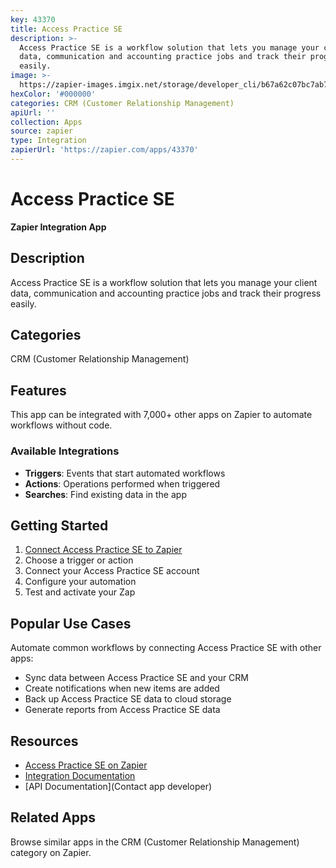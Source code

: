 ```yaml
---
key: 43370
title: Access Practice SE
description: >-
  Access Practice SE is a workflow solution that lets you manage your client
  data, communication and accounting practice jobs and track their progress
  easily.
image: >-
  https://zapier-images.imgix.net/storage/developer_cli/b67a62c07bc7ab7b6bda1cd269c7ddc1.png?auto=format%2Ccompress&ixlib=python-3.0.0&q=50
hexColor: '#000000'
categories: CRM (Customer Relationship Management)
apiUrl: ''
collection: Apps
source: zapier
type: Integration
zapierUrl: 'https://zapier.com/apps/43370'
---
```

# Access Practice SE

**Zapier Integration App**

## Description

Access Practice SE is a workflow solution that lets you manage your client data, communication and accounting practice jobs and track their progress easily.

## Categories

CRM (Customer Relationship Management)

## Features

This app can be integrated with 7,000+ other apps on Zapier to automate workflows without code.

### Available Integrations

- **Triggers**: Events that start automated workflows
- **Actions**: Operations performed when triggered
- **Searches**: Find existing data in the app

## Getting Started

1. [Connect Access Practice SE to Zapier](https://zapier.com/apps/43370)
2. Choose a trigger or action
3. Connect your Access Practice SE account
4. Configure your automation
5. Test and activate your Zap

## Popular Use Cases

Automate common workflows by connecting Access Practice SE with other apps:

- Sync data between Access Practice SE and your CRM
- Create notifications when new items are added
- Back up Access Practice SE data to cloud storage
- Generate reports from Access Practice SE data

## Resources

- [Access Practice SE on Zapier](https://zapier.com/apps/43370)
- [Integration Documentation](https://zapier.com/apps/43370/integrations)
- [API Documentation](Contact app developer)

## Related Apps

Browse similar apps in the CRM (Customer Relationship Management) category on Zapier.
